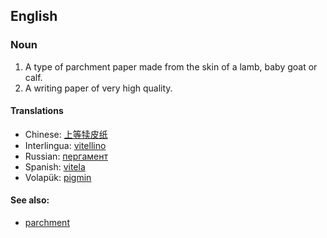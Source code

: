 ==English==
===Noun===
#A type of parchment paper made from the skin of a lamb, baby goat or calf.
#A writing paper of very high quality.

====Translations====
*Chinese: [[上等犊皮纸]]
*Interlingua: [[vitellino]]
*Russian: [[пергамент]]
*Spanish: [[vitela]]
*Volapük: [[pigmin]]

====See also:====
*[[parchment]]